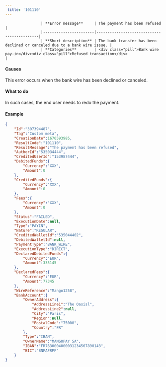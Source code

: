 ---  
 title: '101110'  
---  


                    | **Error message**     | The payment has been refused                   |
                    |-----------------------|--------------------------------------------|
                    | **Short description** | The bank transfer has been declined or canceled due to a bank wire issue. |
                    | **Categories**        | <div class="pill">Bank wire pay-in</div><div class="pill">Refused transaction</div>                         |
                  

#### Causes  

This error occurs when the bank wire has been declined or canceled.  

#### What to do  

In such cases, the end user needs to redo the payment.  

#### Example  
```json API Response
{
    "Id":"307394487",
    "Tag":"Custom meta",
    "CreationDate":1670593985,
    "ResultCode":"101110",
    "ResultMessage":"The payment has been refused",
    "AuthorId":"535034444",
    "CreditedUserId":"153987444",
    "DebitedFunds":{
        "Currency":"XXX",
        "Amount":0
    },
    "CreditedFunds":{
        "Currency":"XXX",
        "Amount":0
    },
    "Fees":{
        "Currency":"XXX",
        "Amount":0
    },
    "Status":"FAILED",
    "ExecutionDate":null,
    "Type":"PAYIN",
    "Nature":"REGULAR",
    "CreditedWalletId":"535044402",
    "DebitedWalletId":null,
    "PaymentType":"BANK_WIRE",
    "ExecutionType":"DIRECT",
    "DeclaredDebitedFunds":{
        "Currency":"EUR",
        "Amount":335145
    },
    "DeclaredFees":{
        "Currency":"EUR",
        "Amount":77345
    },
    "WireReference":"Mango1258",
    "BankAccount":{
        "OwnerAddress":{
            "AddressLine1":"The Oasisl",
            "AddressLine2":null,
            "City":"Paris",
            "Region":null,
            "PostalCode":"75000",
            "Country":"FR"
        },
        "Type":"IBAN",
        "OwnerName":"MANGOPAY SA",
        "IBAN":"FR7630004000031234567890143",
        "BIC":"BNPAFRPP"
    }
}
```
